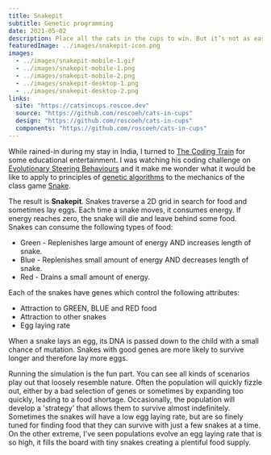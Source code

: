 ```yaml
---
title: Snakepit
subtitle: Genetic programming
date: 2021-05-02
description: Place all the cats in the cups to win. But it’s not as easy as it sounds... some cats are friends and some are foes.
featuredImage: ../images/snakepit-icon.png
images:
  - ../images/snakepit-mobile-1.gif
  - ../images/snakepit-mobile-1.png
  - ../images/snakepit-mobile-2.png
  - ../images/snakepit-desktop-1.png
  - ../images/snakepit-desktop-2.png
links:
  site: "https://catsincups.roscoe.dev"
  source: "https://github.com/roscoeh/cats-in-cups"
  design: "https://github.com/roscoeh/cats-in-cups"
  components: "https://github.com/roscoeh/cats-in-cups"
---
```


While rained-in during my stay in India, I turned to [The Coding Train](https://thecodingtrain.com/) for some educational entertainment.
I was watching his coding challenge on [Evolutionary Steering Behaviours](https://www.youtube.com/watch?v=flxOkx0yLrY&list=PLRqwX-V7Uu6bw4n02JP28QDuUdNi3EXxJ&index=12)
and it make me wonder what it would be like to apply to principles of [genetic algorithms](https://en.wikipedia.org/wiki/Genetic_algorithm)
to the mechanics of the class game [Snake](<https://en.wikipedia.org/wiki/Snake_(video_game_genre)>).

The result is **Snakepit**.
Snakes traverse a 2D grid in search for food and sometimes lay eggs.
Each time a snake moves, it consumes energy.
If energy reaches zero, the snake will die and leave behind some food.
Snakes can consume the following types of food:

- Green - Replenishes large amount of energy AND increases length of snake.
- Blue - Replenishes small amount of energy AND decreases length of snake.
- Red - Drains a small amount of energy.

Each of the snakes have genes which control the following attributes:

- Attraction to GREEN, BLUE and RED food
- Attraction to other snakes
- Egg laying rate

When a snake lays an egg, its DNA is passed down to the child with a small chance of mutation.
Snakes with good genes are more likely to survive longer and therefore lay more eggs.

Running the simulation is the fun part. You can see all kinds of scenarios play out that loosely resemble nature.
Often the population will quickly fizzle out, either by a bad selection of genes or sometimes by expanding too quickly, leading to a food shortage.
Occasionally, the population will develop a 'strategy' that allows them to survive almost indefinitely.
Sometimes the snakes will have a low egg laying rate, but are so finely tuned for finding food that they can survive with just a few snakes at a time.
On the other extreme, I've seen populations evolve an egg laying rate that is so high, it fills the board with tiny snakes creating a plentiful food supply.
